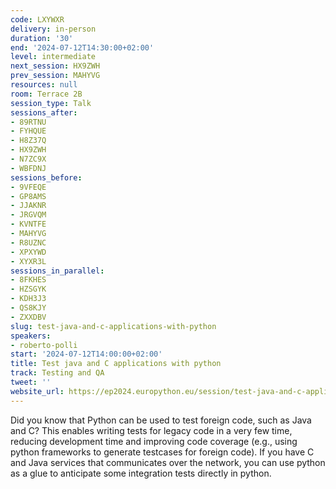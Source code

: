 ```yaml
---
code: LXYWXR
delivery: in-person
duration: '30'
end: '2024-07-12T14:30:00+02:00'
level: intermediate
next_session: HX9ZWH
prev_session: MAHYVG
resources: null
room: Terrace 2B
session_type: Talk
sessions_after:
- 89RTNU
- FYHQUE
- H8Z37Q
- HX9ZWH
- N7ZC9X
- WBFDNJ
sessions_before:
- 9VFEQE
- GP8AMS
- JJAKNR
- JRGVQM
- KVNTFE
- MAHYVG
- R8UZNC
- XPXYWD
- XYXR3L
sessions_in_parallel:
- 8FKHES
- HZSGYK
- KDH3J3
- QS8KJY
- ZXXDBV
slug: test-java-and-c-applications-with-python
speakers:
- roberto-polli
start: '2024-07-12T14:00:00+02:00'
title: Test java and C applications with python
track: Testing and QA
tweet: ''
website_url: https://ep2024.europython.eu/session/test-java-and-c-applications-with-python
---
```


Did you know that Python can be used to test foreign code, such as Java and C?
This enables writing tests for legacy code in a very few time, reducing development time and improving code coverage (e.g., using python frameworks to generate testcases for foreign code).
If you have C and Java services that communicates over the network, you can use python as a glue to anticipate some integration tests directly in python.
